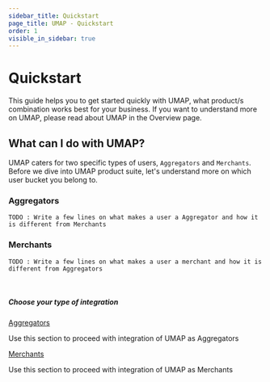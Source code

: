 ```yaml
---
sidebar_title: Quickstart
page_title: UMAP - Quickstart
order: 1
visible_in_sidebar: true
---
```


# Quickstart

This guide helps you to get started quickly with UMAP, what product/s combination works best for your business. If you want to understand more on UMAP, please read about UMAP in the Overview page.

## What can I do with UMAP?

UMAP caters for two specific types of users, `Aggregators` and `Merchants`. Before we dive into UMAP product suite, let's understand more on which user bucket you belong to.

### Aggregators

`TODO : Write a few lines on what makes a user a Aggregator and how it is different from Merchants`

### Merchants

`TODO : Write a few lines on what makes a user a merchant and how it is different from Aggregators`

<br />

##### Choose your type of integration

<Row>
    <Portion desktopSpan="half">
        <Card padding="small" shape="rounded">
            <a href="/payments/umap/quickstart/aggregators" target="_blank">
                Aggregators
            </a>
            <p>
                Use this section to proceed with integration of UMAP as
                Aggregators
            </p>
        </Card>
    </Portion>
    <Portion desktopSpan="half">
        <Card padding="small" shape="rounded">
            <a href="/payments/umap/quickstart/merchants" target="_blank">
                Merchants
            </a>
            <p>
                Use this section to proceed with integration of UMAP as
                Merchants
            </p>
        </Card>
    </Portion>
</Row>

<WasPageHelpful />